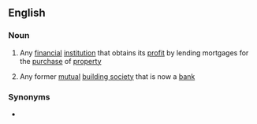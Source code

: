==English==

===Noun===
{{en-noun}}

# Any [[financial]] [[institution]] that obtains its [[profit]] by lending mortgages for the [[purchase]] of [[property]]
# {{lb|en|British}} Any former [[mutual]] [[building society]] that is now a [[bank]]

===Synonyms===
* {{l|en|mortgage provider}}